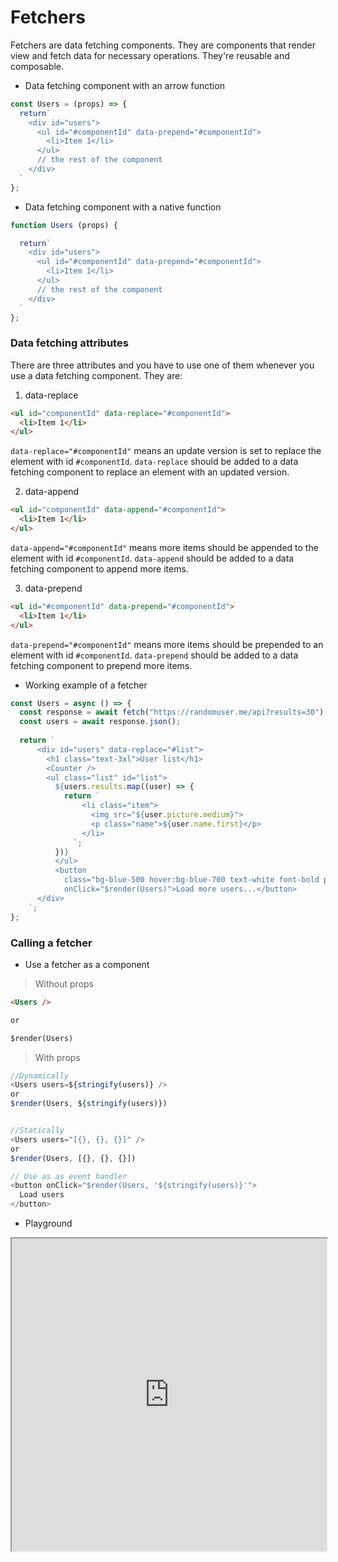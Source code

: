 # Fetchers

Fetchers are data fetching components. They are components that render view and fetch data for necessary operations. They're reusable and composable.

* Data fetching component with an arrow function

```js copy
const Users = (props) => {
  return`
    <div id="users">
      <ul id="#componentId" data-prepend="#componentId">
        <li>Item 1</li>
      </ul>
      // the rest of the component
    </div>
  `
};
```

* Data fetching component with a native function

```js copy
function Users (props) {

  return`
    <div id="users">
      <ul id="#componentId" data-prepend="#componentId">
        <li>Item 1</li>
      </ul>
      // the rest of the component
    </div>
  `
};
```

### Data fetching attributes

There are three attributes and you have to use one of them whenever you use a data fetching component. They are:

1. data-replace

```html copy
<ul id="componentId" data-replace="#componentId">
  <li>Item 1</li>
</ul>
```

`data-replace="#componentId"` means an update version is set to replace the element with id `#componentId`. `data-replace` should be added to a data fetching component to replace an element with an updated version.

2. data-append

```html copy
<ul id="componentId" data-append="#componentId">
  <li>Item 1</li>
</ul>
```

`data-append="#componentId"` means more items should be appended to the element with id `#componentId`. `data-append` should be added to a data fetching component to append more items.

3. data-prepend

```html copy
<ul id="#componentId" data-prepend="#componentId">
  <li>Item 1</li>
</ul>
```

`data-prepend="#componentId"` means more items should be prepended to an element with id `#componentId`. `data-prepend` should be added to a data fetching component to prepend more items.

* Working example of a fetcher

```js copy
const Users = async () => {
  const response = await fetch("https://randomuser.me/api?results=30");
  const users = await response.json();
   
  return `
      <div id="users" data-replace="#list">
        <h1 class="text-3xl">User list</h1>
        <Counter />
        <ul class="list" id="list">
          ${users.results.map((user) => {
            return `
                <li class="item">
                  <img src="${user.picture.medium}">
                  <p class="name">${user.name.first}</p>
                </li>
              `;
          })}
          </ul>
          <button 
            class="bg-blue-500 hover:bg-blue-700 text-white font-bold py-2 px-4 rounded mb-5"
            onClick="$render(Users)">Load more users...</button>
      </div>
    `;
};
```

### Calling a fetcher

* Use a fetcher as a component
> Without props
```html
<Users />

or

$render(Users)
```

> With props

```js
//Dynamically
<Users users=${stringify(users)} />
or
$render(Users, ${stringify(users)})


//Statically
<Users users="[{}, {}, {}]" />
or
$render(Users, [{}, {}, {}])

// Use as as event handler
<button onClick="$render(Users, '${stringify(users)}'">
  Load users
</button>
```

* Playground

<iframe src="https://codesandbox.io/embed/hwdm3g?view=Editor+%2B+Preview&module=%2Findex.html"
     width="100%" 
     height="500px"
     title="UsersModel"
     allow="accelerometer; ambient-light-sensor; camera; encrypted-media; geolocation; gyroscope; hid; microphone; midi; payment; usb; vr; xr-spatial-tracking"
     sandbox="allow-forms allow-modals allow-popups allow-presentation allow-same-origin allow-scripts"
   ></iframe>